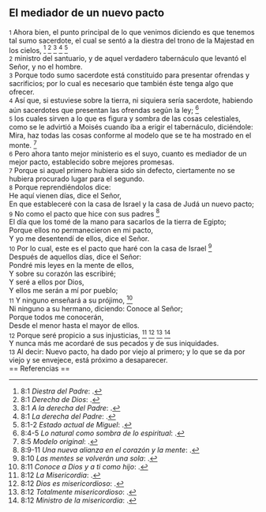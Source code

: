 == El mediador de un nuevo pacto ==

{{anchor|1}} <small>1</small> Ahora bien, el punto principal de lo que venimos diciendo es que tenemos tal sumo sacerdote, el cual se sentó a la diestra del trono de la Majestad en los cielos, <ref>8:1 ''Diestra del Padre'': {{lib|LU|13|2|7}}.</ref> <ref>8:1 ''Derecha de Dios'': {{lib|LU|38|0|1}}.</ref> <ref>8:1 ''A la derecha del Padre'': {{lib|LU|5|2|2}}.</ref> <ref>8:1 ''La derecha del Padre'': {{lib|LU|21|4|4}}.</ref> <ref>8:1-2 ''Estado actual de Miguel'': {{lib|LU|119|8|1}}.</ref><br>
{{anchor|2}} <small>2</small> ministro del santuario, y de aquel verdadero tabernáculo que levantó el Señor, y no el hombre.<br>
{{anchor|3}} <small>3</small> Porque todo sumo sacerdote está constituido para presentar ofrendas y sacrificios; por lo cual es necesario que también éste tenga algo que ofrecer.<br>
{{anchor|4}} <small>4</small> Así que, si estuviese sobre la tierra, ni siquiera sería sacerdote, habiendo aún sacerdotes que presentan las ofrendas según la ley; <ref>8:4-5 ''Lo natural como sombra de lo espiritual'': {{lib|LU|170|5|2}}.</ref><br>
{{anchor|5}} <small>5</small> los cuales sirven a lo que es figura y sombra de las cosas celestiales, como se le advirtió a Moisés cuando iba a erigir el tabernáculo, diciéndole: Mira, haz todas las cosas conforme al modelo que se te ha mostrado en el monte. <ref>8:5 ''Modelo original'': {{lib|LU|27|2|1}}.</ref><br>
{{anchor|6}} <small>6</small> Pero ahora tanto mejor ministerio es el suyo, cuanto es mediador de un mejor pacto, establecido sobre mejores promesas.<br>
{{anchor|7}} <small>7</small> Porque si aquel primero hubiera sido sin defecto, ciertamente no se hubiera procurado lugar para el segundo.<br>
{{anchor|8}} <small>8</small> Porque reprendiéndolos dice:<br>
He aquí vienen días, dice el Señor,<br>
En que estableceré con la casa de Israel y la casa de Judá un nuevo pacto;<br>
{{anchor|9}} <small>9</small> No como el pacto que hice con sus padres <ref>8:9-11 ''Una nueva alianza en el corazón y la mente'': {{lib|LU|156|5|5}}.</ref><br>
El día que los tomé de la mano para sacarlos de la tierra de Egipto;<br>
Porque ellos no permanecieron en mi pacto,<br>
Y yo me desentendí de ellos, dice el Señor.<br>
{{anchor|10}} <small>10</small> Por lo cual, este es el pacto que haré con la casa de Israel <ref>8:10 ''Las mentes se volverán una sola'': {{lib|LU|110|2|5}}.</ref><br>
Después de aquellos días, dice el Señor:<br>
Pondré mis leyes en la mente de ellos,<br>
Y sobre su corazón las escribiré;<br>
Y seré a ellos por Dios,<br>
Y ellos me serán a mí por pueblo;<br>
{{anchor|11}} <small>11</small> Y ninguno enseñará a su prójimo, <ref>8:11 ''Conoce a Dios y a ti como hijo'': {{lib|LU|5|4|8}}.</ref><br>
Ni ninguno a su hermano, diciendo: Conoce al Señor;<br>
Porque todos me conocerán,<br>
Desde el menor hasta el mayor de ellos.<br>
{{anchor|12}} <small>12</small> Porque seré propicio a sus injusticias, <ref>8:12 ''La Misericordia'': {{lib|LU|131|10|6}}.</ref> <ref>8:12 ''Dios es misericordioso'': {{lib|LU|2|5|7}}.</ref> <ref>8:12 ''Totalmente misericordioso'': {{lib|LU|142|3|7}}.</ref> <ref>8:12 ''Ministro de la misericordia'': {{lib|LU|6|3|2}}.</ref><br>
Y nunca más me acordaré de sus pecados y de sus iniquidades.<br>
{{anchor|13}} <small>13</small> Al decir: Nuevo pacto, ha dado por viejo al primero; y lo que se da por viejo y se envejece, está próximo a desaparecer.<br>
== Referencias ==

<references />
